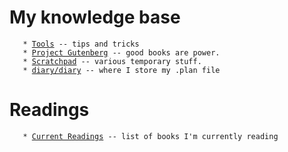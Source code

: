 = My knowledge base =
    * [[Tools]] -- tips and tricks
    * [[Project Gutenberg]] -- good books are power.
    * [[Scratchpad]] -- various temporary stuff.
    * [[diary/diary]] -- where I store my .plan file

= Readings =
    * [[Current Readings]] -- list of books I'm currently reading
